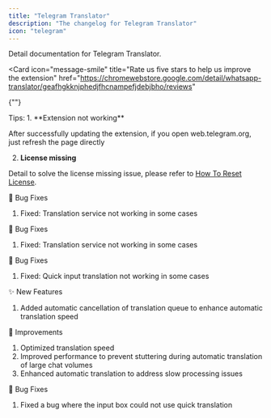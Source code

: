 ```yaml
---
title: "Telegram Translator"
description: "The changelog for Telegram Translator"
icon: "telegram"
---
```


<CardGroup cols={2}>
  <Card
    icon="telegram"
    title="Telegram Translator Document"
    href="/telegram-translator"
  >
    Detail documentation for Telegram Translator.
  </Card>

  <Card
    icon="message-smile"
    title="Rate us five stars to help us improve the extension"
    href="https://chromewebstore.google.com/detail/whatsapp-translator/geafhgkknjphedjfhcnampefjdebjbho/reviews"
  >
{""}
  </Card>
</CardGroup>

<Tip>
Tips:
1. **Extension not working**

After successfully updating the extension, if you open web.telegram.org, just refresh the page directly

2. **License missing**

Detail to solve the license missing issue, please refer to [How To Reset License](/troubleshooting/how-to-reset-license).

</Tip>

<Update label="v1.0.6">
🐛 Bug Fixes

1. Fixed: Translation service not working in some cases

</Update>

<Update label="v1.0.5">
🐛 Bug Fixes

1. Fixed: Translation service not working in some cases

</Update>

<Update label="v1.0.3">
🐛 Bug Fixes

1. Fixed: Quick input translation not working in some cases

</Update>

<Update label="v1.0.2">
✨ New Features

1. Added automatic cancellation of translation queue to enhance automatic translation speed

🔧 Improvements

1. Optimized translation speed
2. Improved performance to prevent stuttering during automatic translation of large chat volumes
3. Enhanced automatic translation to address slow processing issues

🐛 Bug Fixes

1. Fixed a bug where the input box could not use quick translation

</Update>
